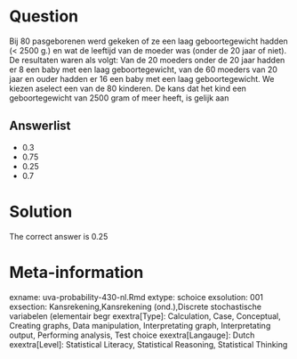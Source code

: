 Question
========

Bij 80 pasgeborenen werd gekeken of ze een laag geboortegewicht hadden (< 2500 g.) en wat de leeftijd van de moeder was (onder de 20 jaar of niet). De resultaten waren als volgt: Van de 20 moeders onder de 20 jaar hadden er 8 een baby met een laag geboortegewicht, van de 60 moeders van 20 jaar en ouder hadden er 16 een baby met een laag geboortegewicht. We kiezen aselect een van de 80 kinderen. De kans dat het kind een geboortegewicht van 2500 gram of meer heeft, is gelijk aan 

Answerlist
----------
* 0.3
* 0.75
* 0.25
* 0.7

Solution
========

The correct answer is  0.25 

Meta-information
================
exname: uva-probability-430-nl.Rmd 
extype: schoice 
exsolution: 001 
exsection: Kansrekening,Kansrekening (ond.),Discrete stochastische variabelen (elementair begr 
exextra[Type]: Calculation, Case, Conceptual, Creating graphs, Data manipulation, Interpretating graph, Interpretating output, Performing analysis, Test choice 
exextra[Langauge]: Dutch 
exextra[Level]: Statistical Literacy, Statistical Reasoning, Statistical Thinking 
